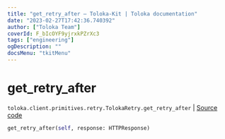 ```yaml
---
title: "get_retry_after — Toloka-Kit | Toloka documentation"
date: "2023-02-27T17:42:36.740392"
author: ["Toloka Team"]
coverId: F_bIcOYF9yjrxkPZrXc3
tags: ["engineering"]
ogDescription: ""
docsMenu: "tkitMenu"
---
```


# get_retry_after
`toloka.client.primitives.retry.TolokaRetry.get_retry_after` | [Source code](https://github.com/Toloka/toloka-kit/blob/v1.1.4/src/client/primitives/retry.py#L64)

```python
get_retry_after(self, response: HTTPResponse)
```